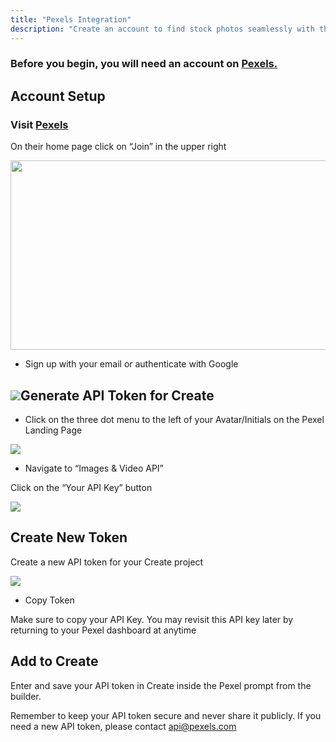 ```yaml
---
title: "Pexels Integration"
description: "Create an account to find stock photos seamlessly with the Pexels API."
---
```


### **Before you begin, you will need an account on** [**Pexels.**](https://www.pexels.com/)



## Account Setup

### Visit [Pexels](https://www.pexels.com/)

On their home page click on “Join” in the upper right

<img height="303" width="624" src="https://lh7-rt.googleusercontent.com/docsz/AD_4nXegFRdrCRgWAd6FltXOQHSM_p9amztFsQQuGzAEJbKOoGCyPfBk-GLybWWpz7ZeluqCJo9KAi7UjOkC9L_WtcLeC104f5IW8eG-J-WCRTr4UPjmC45vHeArqGDX_yQGhirJOZGj?key=NZ4d7cCGppQiJdZwRfiRd3BA" />

* Sign up with your email or authenticate with Google

## ![](/image.png)Generate API Token for Create

* Click on the three dot menu to the left of your Avatar/Initials on the Pexel Landing Page

![](/Screenshot2025-02-03at12.47.42PM.png)

* Navigate to “Images & Video API”

Click on the “Your API Key” button

![](/Screenshot2025-02-03at12.50.50PM.png)

## Create New Token

Create a new API token for your Create project

![](/Screenshot2025-02-03at12.52.30PM.png)

* Copy Token

Make sure to copy your API Key. You may revisit this API key later by returning to your Pexel dashboard at anytime

## Add to Create

Enter and save your API token in Create inside the Pexel prompt from the builder.&#x20;

Remember to keep your API token secure and never share it publicly. If you need a new API token, please contact [api@pexels.com](mailto:api@pexels.com)